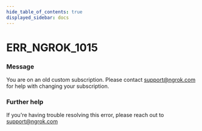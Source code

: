 ```yaml
---
hide_table_of_contents: true
displayed_sidebar: docs
---
```



# ERR_NGROK_1015

### Message

You are on an old custom subscription. Please contact support@ngrok.com for help with changing your subscription.

<ErrorDetails error="err_ngrok_1015" />

### Further help

If you're having trouble resolving this error, please reach out to [support@ngrok.com](mailto:support@ngrok.com?subject=Help%20with%20ERR_NGROK_1015)
